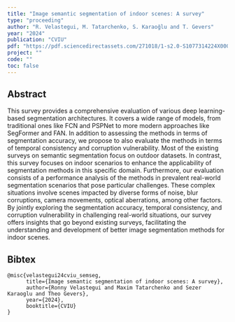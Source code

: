 ```yaml
---
title: "Image semantic segmentation of indoor scenes: A survey"
type: "proceeding"
author: "R. Velastegui, M. Tatarchenko, S. Karaoğlu and T. Gevers"
year: "2024"
publication: "CVIU"
pdf: "https://pdf.sciencedirectassets.com/271018/1-s2.0-S1077314224X00090/1-s2.0-S1077314224001838/main.pdf?X-Amz-Security-Token=IQoJb3JpZ2luX2VjEPv%2F%2F%2F%2F%2F%2F%2F%2F%2F%2FwEaCXVzLWVhc3QtMSJHMEUCIQDOejEZyey8zTP7eI84D6IMxfbBiyv2mYzOE1H2%2FuCs3AIgAXpgHBYzXRCnIdvHu74bhMW1tfB4liDXKhzShbkaZBYqvAUIpP%2F%2F%2F%2F%2F%2F%2F%2F%2F%2FARAFGgwwNTkwMDM1NDY4NjUiDKCqTfOKfxzL8TlwjSqQBZKZ1hdz3bzVlSNttXSPhYxQ0JYDh%2BetmWlGfh%2FdodGKzW2iCk1qhS7mcxEPyl%2B5tBHi8OTqC1TxzoXPDN9SVQ5Jmgq5TreZhWcWQ%2FyfV0EXcs2%2BOSoth1a20tTkPUzy0ev7IxHX%2Fb5auz4BgNxfsQGYHfmrR1rfdi8GvUDBtDh7Y8QvgDrf1F5nvn94vef0HWqgoiWEv1nZ1XiLgWuDk86lWi9%2BkMEbl2pn37RJprW%2FthYQqh3Ngfn5xKoOynk86vwPtiQz3O6nqxpZtISe26NmCTcd9yel9bM9cm4oQrBOx7PLW1hldFrlw0Ia4hE0NUY31Rf2inCFiRPThFDSoXG96ohJnFMeZiUd%2FB2nGszhCC%2BjMTaYv9F0AQg9E8E%2FNwtCIzO8a1cw%2BFn9n8PslmhosWmlwzK4OtLR3AUfSPM9U6FGbm7eexl2rnbD3Xe7clPSsqo4pJZMf9HaQDacoFABnp5Gw1iBU3gVAAan6mHaxdXmYyijT3TwDc27255%2FH40OS2BxKUuYsaL%2B9dFSFu1JWZZacbn3vEYyU6OIRw7%2BdD3Ec32bXPx3JnTv6B83QmHLhOHFhNzdjjHLGh8W5Nj0C%2BGFwixYw0fJH94qiPBDSUD9VLjDVVXE8iDzqG%2FQ3nrCZb3NcM0h5aeKE2cOeCHAoCfsf7O4RFjd8h6eaZ0uzSY9xXCeH1%2FVyp2YnO%2B6c6O2AdNOVwOv%2FSP8SKbCAFkPGMP7pJezLZbds4x6Sjg0PwxDM0r8z8umDPHNnvMtkLzMNi3oKiuy5Awcrnz0PevDLEXQYm5ueE9XgR5PgJLByG4qxHriWiAFTrMnri4KNVy3HIc81e4OWBcy8M0fvGA5OP7%2Bt%2FKsXCjVxJZjcz9aMMn%2BsLoGOrEBL1ZltufEYaJHb6%2B3gbT2vOqie1JM6VVidTQFKx%2BPP%2FLv5l%2FSiM7la6%2FKA%2Fr7sk5v5HUeR%2B5UYuX2Hu9u2UnVtgyNWzO5SyVz%2FoeovAwBaFb%2F3A6xKjQc6wOO4fXPYCYw3sUjOXnqLf31V0WCPXshpJG3%2BUSVA3Lq1R43iLy8yx2fSFL8Dku5rH5dIZIN2qFZjTdIprRxg1ekbccJnnvPWNfI8ue%2B7QKHb5rjKhXgJRPW&X-Amz-Algorithm=AWS4-HMAC-SHA256&X-Amz-Date=20241201T114542Z&X-Amz-SignedHeaders=host&X-Amz-Expires=300&X-Amz-Credential=ASIAQ3PHCVTY5GKE63VJ%2F20241201%2Fus-east-1%2Fs3%2Faws4_request&X-Amz-Signature=b37348726d9b1f31d5d3473fe52c65b6aca739663b1b852c01507c711d685c37&hash=3766ef230be6d4ceabc407534c5208a5bb80888673f19f59c73f18f5bf9dca1b&host=68042c943591013ac2b2430a89b270f6af2c76d8dfd086a07176afe7c76c2c61&pii=S1077314224001838&tid=spdf-baf6ec07-6e6e-433c-b39a-124123ed8dc3&sid=c8b420195cd3b448f74baa5261eb83a7b506gxrqb&type=client&tsoh=d3d3LnNjaWVuY2VkaXJlY3QuY29t&ua=1e03590a025607555150&rr=8eb2d521bbabe507&cc=de"
project: ""
code: ""
toc: false
---
```


## Abstract

This survey provides a comprehensive evaluation of various deep learning-based segmentation architectures.
It covers a wide range of models, from traditional ones like FCN and PSPNet to more modern approaches like
SegFormer and FAN. In addition to assessing the methods in terms of segmentation accuracy, we propose
to also evaluate the methods in terms of temporal consistency and corruption vulnerability. Most of the
existing surveys on semantic segmentation focus on outdoor datasets. In contrast, this survey focuses on
indoor scenarios to enhance the applicability of segmentation methods in this specific domain. Furthermore,
our evaluation consists of a performance analysis of the methods in prevalent real-world segmentation
scenarios that pose particular challenges. These complex situations involve scenes impacted by diverse forms of
noise, blur corruptions, camera movements, optical aberrations, among other factors. By jointly exploring the
segmentation accuracy, temporal consistency, and corruption vulnerability in challenging real-world situations,
our survey offers insights that go beyond existing surveys, facilitating the understanding and development of
better image segmentation methods for indoor scenes.

## Bibtex
```
@misc{velastegui24cviu_semseg,
      title={Image semantic segmentation of indoor scenes: A survey}, 
      author={Ronny Velastegui and Maxim Tatarchenko and Sezer Karaoglu and Theo Gevers},
      year={2024},
      booktitle={CVIU}
}
```
